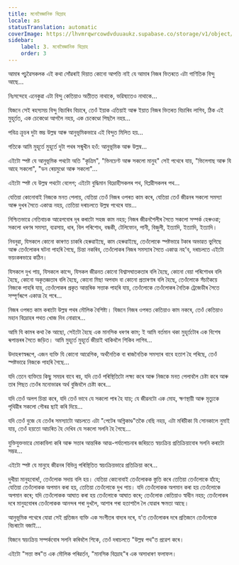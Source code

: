 ```yaml
---
title: মনোবৈজ্ঞানিক বিদ্ৰোহ
locale: as
statusTranslation: automatic
coverImage: https://lhvmrqwrcowdvduuaukz.supabase.co/storage/v1/object/public/strapi-uploads/small_cover-tratado-de-psicologia-revolucionaria.webp-5e15e1cec4e0ebebcde5d7fc7565d8fd.webp
sidebar:
    label: 3. মনোবৈজ্ঞানিক বিদ্ৰোহ
    order: 3
---
```

আমাৰ পঢ়ুৱৈসকলক এই কথা সোঁৱৰাই দিয়াত কোনো আপত্তি নাই যে আমাৰ নিজৰ ভিতৰতে এটা গাণিতিক বিন্দু আছে...

নিঃসন্দেহে এনেকুৱা এটা বিন্দু কেতিয়াও অতীতত নাথাকে, ভৱিষ্যতেও নাথাকে...

যিজনে সেই ৰহস্যময় বিন্দু বিচাৰিব বিচাৰে, তেওঁ ইয়াক এতিয়াই আৰু ইয়াত নিজৰ ভিতৰত বিচাৰিব লাগিব, ঠিক এই মুহূৰ্তত, এক চেকেণ্ডো আগলৈ নহয়, এক চেকেণ্ডো পিছলৈ নহয়...

পবিত্ৰ ক্ৰুচৰ দুটা স্তম্ভ উল্লম্ব আৰু আনুভূমিকভাৱে এই বিন্দুত মিলিত হয়...

গতিকে আমি মুহূৰ্তে মুহূৰ্তে দুটা পথৰ সন্মুখীন হওঁ: আনুভূমিক আৰু উল্লম্ব...

এইটো স্পষ্ট যে আনুভূমিক পথটো অতি "কৃত্রিম", "ভিনচেণ্ট আৰু সকলো মানুহ" সেই পথেৰে যায়, "ভিলেগাছ আৰু যি আহে সকলো", "ডন ৰেয়মুণ্ডো আৰু সকলো"...

এইটো স্পষ্ট যে উল্লম্ব পথটো বেলেগ; এইটো বুদ্ধিমান বিদ্ৰোহীসকলৰ পথ, বিপ্লৱীসকলৰ পথ...

যেতিয়া কোনোবাই নিজকে মনত পেলায়, যেতিয়া তেওঁ নিজৰ ওপৰত কাম কৰে, যেতিয়া তেওঁ জীৱনৰ সকলো সমস্যা আৰু দুখৰ সৈতে একাত্ম নহয়, তেতিয়া দৰাচলতে উল্লম্ব পথেৰে যায়...

নিশ্চিতভাৱে নেতিবাচক আৱেগবোৰ দূৰ কৰাটো সহজ কাম নহয়; নিজৰ জীৱনশৈলীৰ সৈতে সকলো সম্পৰ্ক হেৰুওৱা; সকলো ধৰণৰ সমস্যা, ব্যৱসায়, ধাৰ, বিল পৰিশোধ, বন্ধকী, টেলিফোন, পানী, বিজুলী, ইত্যাদি, ইত্যাদি, ইত্যাদি।

নিবনুৱা, যিসকলে কোনো কাৰণত চাকৰি হেৰুৱাইছে, কাম হেৰুৱাইছে, তেওঁলোকে স্পষ্টভাৱে টকাৰ অভাৱত ভুগিছে আৰু তেওঁলোকৰ ঘটনা পাহৰি গৈছে, চিন্তা নকৰিব, তেওঁলোকৰ নিজৰ সমস্যাৰ সৈতে একাত্ম নহ'ব, দৰাচলতে এইটো ভয়ংকৰভাৱে কঠিন।

যিসকলে দুখ পায়, যিসকলে কান্দে, যিসকল জীৱনত কোনো বিশ্বাসঘাতকতাৰ বলি হৈছে, কোনো বেয়া পৰিশোধৰ বলি হৈছে, কোনো অকৃতজ্ঞতাৰ বলি হৈছে, কোনো মিছা অপবাদ বা কোনো প্ৰতাৰণাৰ বলি হৈছে, তেওঁলোকে সঁচাকৈয়ে নিজকে পাহৰি যায়, তেওঁলোকৰ প্ৰকৃত আন্তৰিক সত্তাক পাহৰি যায়, তেওঁলোকে তেওঁলোকৰ নৈতিক ট্ৰেজেডীৰ সৈতে সম্পূৰ্ণৰূপে একাত্ম হৈ পৰে...

নিজৰ ওপৰত কাম কৰাটো উল্লম্ব পথৰ মৌলিক বৈশিষ্ট্য। যিজনে নিজৰ ওপৰত কেতিয়াও কাম নকৰে, তেওঁ কেতিয়াও মহান বিদ্ৰোহৰ পথত খোজ দিব নোৱাৰে...

আমি যি কামৰ কথা কৈ আছো, সেইটো হৈছে এক মানসিক ধৰণৰ কাম; ই আমি বৰ্তমান থকা মুহূৰ্তটোৰ এক বিশেষ ৰূপান্তৰৰ সৈতে জড়িত। আমি মুহূৰ্তে মুহূৰ্তে জীয়াই থাকিবলৈ শিকিব লাগিব...

উদাহৰণস্বৰূপে, এজন ব্যক্তি যি কোনো আৱেগিক, অৰ্থনৈতিক বা ৰাজনৈতিক সমস্যাৰ বাবে হতাশ হৈ পৰিছে, তেওঁ স্পষ্টভাৱে নিজকে পাহৰি গৈছে...

যদি তেনে ব্যক্তিয়ে কিছু সময়ৰ বাবে ৰয়, যদি তেওঁ পৰিস্থিতিটো লক্ষ্য কৰে আৰু নিজকে মনত পেলাবলৈ চেষ্টা কৰে আৰু তাৰ পিছত তেওঁৰ মনোভাৱৰ অৰ্থ বুজিবলৈ চেষ্টা কৰে...

যদি তেওঁ অলপ চিন্তা কৰে, যদি তেওঁ ভাবে যে সকলো পাৰ হৈ যায়; যে জীৱনটো এক মোহ, ক্ষণস্থায়ী আৰু মৃত্যুকে পৃথিৱীৰ সকলো গৌৰৱ ছাই কৰি দিয়ে...

যদি তেওঁ বুজে যে তেওঁৰ সমস্যাটো আচলতে এটা "পেটেৰ অগ্নিকাণ্ড"তকৈ বেছি নহয়, এটা মৰিচীকা যি সোনকালে নুমাই যায়, তেওঁ হয়তো আচৰিত হৈ দেখিব যে সকলো সলনি হৈ গৈছে...

যুক্তিযুক্তভাৱে মোকাবিলা কৰি আৰু সত্তাৰ আন্তৰিক আত্ম-পৰ্যালোচনাৰ জৰিয়তে স্বয়ংক্ৰিয় প্ৰতিক্ৰিয়াবোৰ সলনি কৰাটো সম্ভৱ...

এইটো স্পষ্ট যে মানুহে জীৱনৰ বিভিন্ন পৰিস্থিতিত স্বয়ংক্ৰিয়ভাৱে প্ৰতিক্ৰিয়া কৰে...

দুখীয়া মানুহবোৰ!, তেওঁলোক সদায় বলি হয়। যেতিয়া কোনোবাই তেওঁলোকক স্তুতি কৰে তেতিয়া তেওঁলোকে হাঁহে; যেতিয়া তেওঁলোকক অপমান কৰা হয়, তেতিয়া তেওঁলোকে দুখ পায়। যদি তেওঁলোকক অপমান কৰা হয় তেওঁলোকে অপমান কৰে; যদি তেওঁলোকক আঘাত কৰা হয় তেওঁলোকে আঘাত কৰে; তেওঁলোক কেতিয়াও স্বাধীন নহয়; তেওঁলোকৰ দৰে মানুহবোৰৰ তেওঁলোকক আনন্দৰ পৰা দুখলৈ, আশাৰ পৰা হতাশালৈ লৈ যোৱাৰ ক্ষমতা আছে।

আনুভূমিক পথেৰে যোৱা সেই প্ৰতিজন ব্যক্তি এক সংগীতৰ বাদ্যৰ দৰে, য'ত তেওঁলোকৰ দৰে প্ৰতিজনে তেওঁলোকে বিচৰাটো বজাই...

যিজনে স্বয়ংক্ৰিয় সম্পৰ্কবোৰ সলনি কৰিবলৈ শিকে, তেওঁ দৰাচলতে "উল্লম্ব পথ"ত প্ৰৱেশ কৰে।

এইটো "সত্তা স্তৰ"ত এক মৌলিক পৰিৱৰ্তন, "মানসিক বিদ্ৰোহ"ৰ এক অসাধাৰণ ফলাফল।

